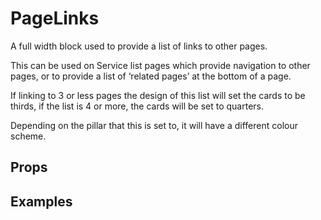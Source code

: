 
<Meta title="Pattern Library|Structure/PageLinks" component={PageLinks} />

# PageLinks
 
A full width block used to provide a list of links to other pages.

This can be used on Service list pages which provide navigation to other pages, or to provide a list of ‘related pages’ at the bottom of a page.

If linking to 3 or less pages the design of this list will set the cards to be thirds, if the list is 4 or more, the cards will be set to quarters.

Depending on the pillar that this is set to, it will have a different colour scheme.

## Props 

<Props of={PageLinks} />

## Examples 

<Preview>
    <Story name="Three Links">
        <PageLinks links={three} colorScheme={0} />
    </Story>
</Preview>

<Preview>
    <Story name="Four Links Watch Theme">
        <PageLinks links={four} colorScheme={0} />
    </Story>
</Preview>

<Preview>
    <Story name="Four Links Make Theme">
        <PageLinks links={four} colorScheme={1} />
    </Story>
</Preview>

<Preview>
    <Story name="Four Links Learn Theme">
        <PageLinks links={four} colorScheme={2} />
    </Story>
</Preview>

<Preview>
    <Story name="Four Links With Images">
        <PageLinks links={four} colorScheme={0} withImages={true} />
    </Story>
</Preview>

<Preview>
    <Story name="Eight Links">
        <PageLinks links={[
            ...four, ...four
        ]} colorScheme={0} />
    </Story>
</Preview>
